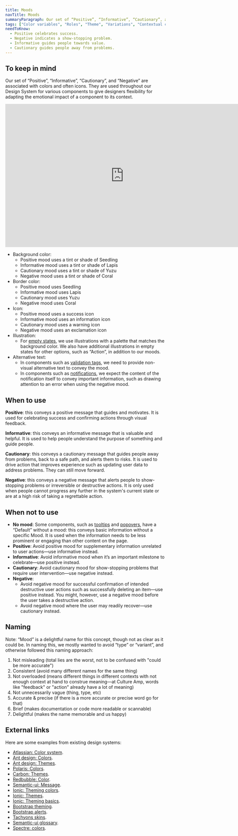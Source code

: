 ```yaml
---
title: Moods
navTitle: Moods
summaryParagraph: Our set of “Positive”, “Informative”, “Cautionary”, and “Negative” moods create an emotional impact and contextualize information.
tags: ["Color variables", "Roles", "Theme", "Variations", "Contextual classes", "Semantic colors", "Skins", "Presets"]
needToKnow:
  - Positive celebrates success.
  - Negative indicates a show-stopping problem.
  - Informative guides people towards value.
  - Cautionary guides people away from problems.
---
```


## To keep in mind

Our set of “Positive”, “Informative”, “Cautionary”, and “Negative” are associated with colors and often icons. They are used throughout our Design System for various components to give designers flexibility for adapting the emotional impact of a component to its context.

<iframe style="border: none;" width="744" height="450" src="https://www.figma.com/embed?embed_host=share&url=https%3A%2F%2Fwww.figma.com%2Ffile%2Fe3TyAOZKfLg9cA01Iy1Mgm%2FKaizen-Site-embed%3Fnode-id%3D1273%253A22864" allowfullscreen></iframe>

- Background color:
  - Positive mood uses a tint or shade of Seedling
  - Informative mood uses a tint or shade of Lapis
  - Cautionary mood uses a tint or shade of Yuzu
  - Negative mood uses a tint or shade of Coral
- Border color:
  - Positive mood uses Seedling
  - Informative mood uses Lapis
  - Cautionary mood uses Yuzu
  - Negative mood uses Coral
- Icon:
  - Positive mood uses a success icon
  - Informative mood uses an information icon
  - Cautionary mood uses a warning icon
  - Negative mood uses an exclamation icon
- Illustration:
  - For [empty states](/components/empty-states), we use illustrations with a palette that matches the background color. We also have additional illustrations in empty states for other options, such as “Action”, in addition to our moods.
- Alternative text:
  - In components such as [validation tags](/components/tag), we need to provide non-visual alternative text to convey the mood.
  - In components such as [notifications](/components/notifications), we expect the content of the notification itself to convey important information, such as drawing attention to an error when using the negative mood.




## When to use

**Positive**: this conveys a positive message that guides and motivates. It is used for celebrating success and confirming actions through visual feedback.

**Informative**: this conveys an informative message that is valuable and helpful. It is used to help people understand the purpose of something and guide people.

**Cautionary**: this conveys a cautionary message that guides people away from problems, back to a safe path, and alerts them to risks. It is used to drive action that improves experience such as updating user data to address problems. They can still move forward.

**Negative**: this conveys a negative message that alerts people to show-stopping problems or irreversible or destructive actions. It is only used when people cannot progress any further in the system's current state or are at a high risk of taking a regrettable action.



## When not to use

- **No mood**: Some components, such as [tooltips](../components/tooltips) and [popovers](../components/popovers), have a “Default” without a mood: this conveys basic information without a specific Mood. It is used when the information needs to be less prominent or engaging than other content on the page.
- **Positive**: Avoid positive mood for supplementary information unrelated to user actions—use informative instead.
- **Informative**: Avoid informative mood when it’s an important milestone to celebrate—use positive instead.
- **Cautionary**: Avoid cautionary mood for show-stopping problems that require user intervention—use negative instead.
- **Negative**: 
  - Avoid negative mood for successful confirmation of intended destructive user actions such as successfully deleting an item—use positive instead. You might, however, use a negative mood before the user takes a destructive action.
  - Avoid negative mood where the user may readily recover—use cautionary instead.

## Naming

Note: “Mood” is a delightful name for this concept, though not as clear as it could be. In naming this, we mostly wanted to avoid “type” or “variant”, and otherwise followed this naming approach:

1. Not misleading (total lies are the worst, not to be confused with "could be more accurate")
2. Consistent (avoid many different names for the same thing)
3. Not overloaded (means different things in different contexts with not enough context at hand to construe meaning—at Culture Amp, words like "feedback" or "action" already have a lot of meaning)
4. Not unnecessarily vague (thing, type, etc)
5. Accurate & precise (if there is a more accurate or precise word go for that)
6. Brief (makes documentation or code more readable or scannable)
7. Delightful (makes the name memorable and us happy)

## External links

Here are some examples from existing design systems:

- [Atlassian: Color system](https://www.atlassian.design/guidelines/product/foundations/color).
- [Ant design: Colors](https://ant.design/docs/spec/colors).
- [Ant design: Themes](https://ant.design/docs/react/customize-theme).
- [Polaris: Colors](https://polaris.shopify.com/design/colors).
- [Carbon: Themes](https://www.carbondesignsystem.com/guidelines/themes).
- [Redbubble: Color](http://redbubble.design/guidelines/color/).
- [Semantic-ui: Message](https://semantic-ui.com/collections/message.html).
- [Ionic: Theming colors](https://ionicframework.com/docs/theming/colors).
- [Ionic: Themes](https://ionicframework.com/docs/theming/themes).
- [Ionic: Theming basics](https://ionicframework.com/docs/theming/basics).
- [Bootstrap theming](https://getbootstrap.com/docs/4.3/getting-started/theming/).
- [Bootstrap alerts](https://getbootstrap.com/docs/4.3/components/alerts/).
- [Tachyons skins](http://tachyons.io/docs/themes/skins/).
- [Semantic-ui glossary](https://semantic-ui.com/introduction/glossary.html).
- [Spectre: colors](https://picturepan2.github.io/spectre/utilities/colors.html).

